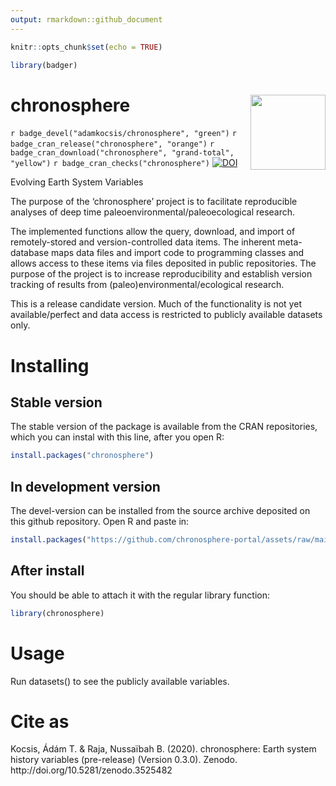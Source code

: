 ```yaml
---
output: rmarkdown::github_document
---
```


```r
knitr::opts_chunk$set(echo = TRUE)

library(badger)
```

# chronosphere <img src="man/figures/logo.png" align="right" width="120"/>

`r badge_devel("adamkocsis/chronosphere", "green")`
`r badge_cran_release("chronosphere", "orange")`
`r badge_cran_download("chronosphere", "grand-total", "yellow")`
`r badge_cran_checks("chronosphere")`
[![DOI](https://zenodo.org/badge/DOI/10.5281/zenodo.8039513.svg)](https://doi.org/10.5281/zenodo.8039513)


Evolving Earth System Variables

The purpose of the 'chronosphere' project is to facilitate reproducible analyses of deep time paleoenvironmental/paleoecological research. 

The implemented functions allow the query, download, and import of remotely-stored and version-controlled data items. The inherent meta-database maps data files and import code to programming classes and allows access to these items via files deposited in public repositories. The purpose of the project is to increase reproducibility and establish version tracking of results from (paleo)environmental/ecological research.

This is a release candidate version. Much of the functionality is not yet available/perfect and data access is restricted to publicly available datasets only. 

# Installing

## Stable version

The stable version of the package is available from the CRAN repositories, which you can instal with this line, after you open R:

```r
install.packages("chronosphere")
```

## In development version

The devel-version can be installed from the source archive deposited on this github repository. Open R and paste in: 
```r
install.packages("https://github.com/chronosphere-portal/assets/raw/main/archive/r_client/chronosphere_0.5.0.tar.gz", repos=NULL, type="source")
```

## After install
You should be able to attach it with the regular library function:
```r
library(chronosphere)
```

# Usage

Run datasets() to see the publicly available variables. 

# Cite as
Kocsis, Ádám T. & Raja, Nussaïbah B. (2020). chronosphere: Earth system history variables (pre-release) (Version 0.3.0). Zenodo. http://doi.org/10.5281/zenodo.3525482

